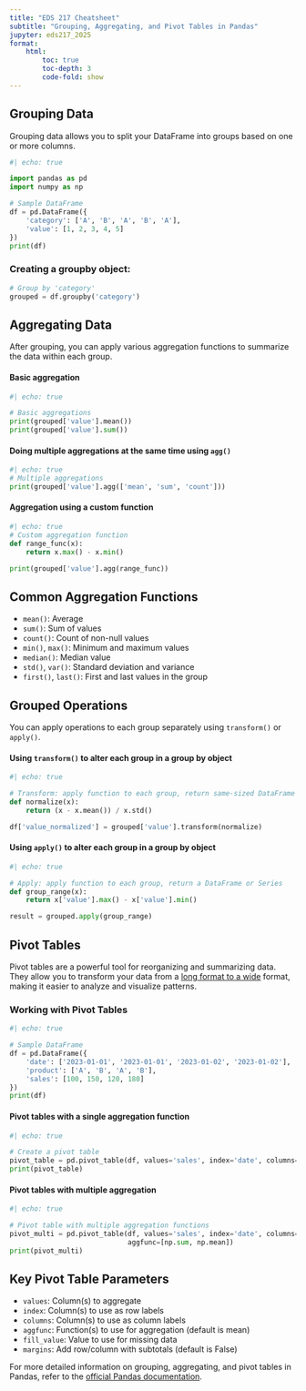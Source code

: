 ```yaml
---
title: "EDS 217 Cheatsheet"
subtitle: "Grouping, Aggregating, and Pivot Tables in Pandas"
jupyter: eds217_2025
format: 
    html:
        toc: true
        toc-depth: 3
        code-fold: show
---
```


## Grouping Data

Grouping data allows you to split your DataFrame into groups based on one or more columns.

```python
#| echo: true

import pandas as pd
import numpy as np

# Sample DataFrame
df = pd.DataFrame({
    'category': ['A', 'B', 'A', 'B', 'A'],
    'value': [1, 2, 3, 4, 5]
})
print(df)
```

### Creating a groupby object:
```python
# Group by 'category'
grouped = df.groupby('category')
```

## Aggregating Data

After grouping, you can apply various aggregation functions to summarize the data within each group.

#### Basic aggregation
```python
#| echo: true

# Basic aggregations
print(grouped['value'].mean())
print(grouped['value'].sum())
```

#### Doing multiple aggregations at the same time using `agg()`
```python
#| echo: true
# Multiple aggregations
print(grouped['value'].agg(['mean', 'sum', 'count']))
```

#### Aggregation using a custom function 
```python
#| echo: true
# Custom aggregation function
def range_func(x):
    return x.max() - x.min()

print(grouped['value'].agg(range_func))
```

## Common Aggregation Functions

- `mean()`: Average
- `sum()`: Sum of values
- `count()`: Count of non-null values
- `min()`, `max()`: Minimum and maximum values
- `median()`: Median value
- `std()`, `var()`: Standard deviation and variance
- `first()`, `last()`: First and last values in the group

## Grouped Operations

You can apply operations to each group separately using `transform()` or `apply()`.

#### Using `transform()` to alter each group in a group by object
```python
#| echo: true

# Transform: apply function to each group, return same-sized DataFrame
def normalize(x):
    return (x - x.mean()) / x.std()

df['value_normalized'] = grouped['value'].transform(normalize)
```

#### Using `apply()` to alter each group in a group by object
```python
#| echo: true

# Apply: apply function to each group, return a DataFrame or Series
def group_range(x):
    return x['value'].max() - x['value'].min()

result = grouped.apply(group_range)
```


## Pivot Tables

Pivot tables are a powerful tool for reorganizing and summarizing data. They allow you to transform your data from a [long format to a wide](https://pandas.pydata.org/pandas-docs/stable/user_guide/reshaping.html) format, making it easier to analyze and visualize patterns.

### Working with Pivot Tables

```python
#| echo: true

# Sample DataFrame
df = pd.DataFrame({
    'date': ['2023-01-01', '2023-01-01', '2023-01-02', '2023-01-02'],
    'product': ['A', 'B', 'A', 'B'],
    'sales': [100, 150, 120, 180]
})
print(df)
```

#### Pivot tables with a single aggregation function

```python
#| echo: true

# Create a pivot table
pivot_table = pd.pivot_table(df, values='sales', index='date', columns='product', aggfunc='sum')
print(pivot_table)
```

#### Pivot tables with multiple aggregation
```python
#| echo: true

# Pivot table with multiple aggregation functions
pivot_multi = pd.pivot_table(df, values='sales', index='date', columns='product', 
                             aggfunc=[np.sum, np.mean])
print(pivot_multi)
```

## Key Pivot Table Parameters

- `values`: Column(s) to aggregate
- `index`: Column(s) to use as row labels
- `columns`: Column(s) to use as column labels
- `aggfunc`: Function(s) to use for aggregation (default is mean)
- `fill_value`: Value to use for missing data
- `margins`: Add row/column with subtotals (default is False)

For more detailed information on grouping, aggregating, and pivot tables in Pandas, refer to the [official Pandas documentation](https://pandas.pydata.org/docs/user_guide/groupby.html).
